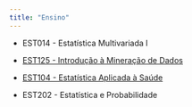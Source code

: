 ```yaml
---
title: "Ensino"
---
```


-   EST014 - Estatística Multivariada I

-   [EST125 - Introdução à Mineração de Dados](https://www.dataimd.com/)

-   [EST104 - Estatística Aplicada à Saúde](https://tiagomartin.github.io/est104/index.html)

-   EST202 - Estatística e Probabilidade
